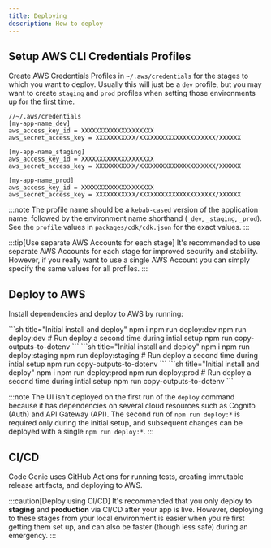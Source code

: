 ```yaml
---
title: Deploying
description: How to deploy
---
```


## Setup AWS CLI Credentials Profiles

Create AWS Credentials Profiles in `~/.aws/credentials` for the stages to which you want to deploy. Usually this will just be a `dev` profile, but you may want to create `staging` and `prod` profiles when setting those environments up for the first time.

```
//~/.aws/credentials
[my-app-name_dev]
aws_access_key_id = XXXXXXXXXXXXXXXXXXXX
aws_secret_access_key = XXXXXXXXXXX/XXXXXXXXXXXXXXXXXXXXX/XXXXXX

[my-app-name_staging]
aws_access_key_id = XXXXXXXXXXXXXXXXXXXX
aws_secret_access_key = XXXXXXXXXXX/XXXXXXXXXXXXXXXXXXXXX/XXXXXX

[my-app-name_prod]
aws_access_key_id = XXXXXXXXXXXXXXXXXXXX
aws_secret_access_key = XXXXXXXXXXX/XXXXXXXXXXXXXXXXXXXXX/XXXXXX
```
:::note
The profile name should be a `kebab-cased` version of the application name, followed by the environment name shorthand (`_dev`, `_staging`, `_prod`). See the `profile` values in `packages/cdk/cdk.json` for the exact values.
:::

:::tip[Use separate AWS Accounts for each stage]
It's recommended to use separate AWS Accounts for each stage for improved security and stability. However, if you really want to use a single AWS Account you can simply specify the same values for all profiles.
:::

## Deploy to AWS

Install dependencies and deploy to AWS by running:

<Tabs>
<TabItem label="dev">
```sh title="Initial install and deploy"
npm i
npm run deploy:dev
npm run deploy:dev # Run deploy a second time during intial setup
npm run copy-outputs-to-dotenv
```
</TabItem>
<TabItem label="staging">
```sh title="Initial install and deploy"
npm i
npm run deploy:staging
npm run deploy:staging # Run deploy a second time during intial setup
npm run copy-outputs-to-dotenv
```
</TabItem>
<TabItem label="prod">
```sh title="Initial install and deploy"
npm i
npm run deploy:prod
npm run deploy:prod # Run deploy a second time during intial setup
npm run copy-outputs-to-dotenv
```
</TabItem>
</Tabs>

:::note
The UI isn't deployed on the first run of the `deploy` command because it has dependencies on several cloud resources such as Cognito (Auth) and API Gateway (API). The second run of `npm run deploy:*` is required only during the initial setup, and subsequent changes can be deployed with a single `npm run deploy:*`.
:::

## CI/CD

Code Genie uses GitHub Actions for running tests, creating immutable release artifacts, and deploying to AWS.

:::caution[Deploy using CI/CD]
It's recommended that you only deploy to **staging** and **production** via CI/CD after your app is live. However, deploying to these stages from your local environment is easier when you're first getting them set up, and can also be faster (though less safe) during an emergency.
:::
